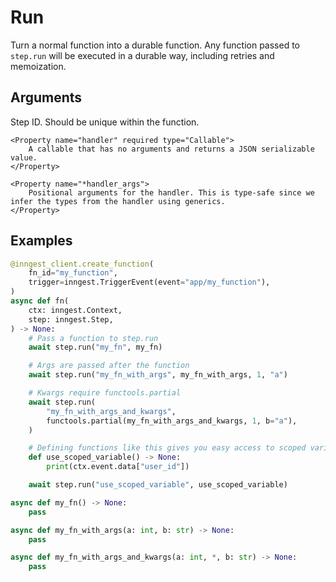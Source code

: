
# Run

Turn a normal function into a durable function. Any function passed to `step.run` will be executed in a durable way, including retries and memoization.


## Arguments

<Properties>
    <Property name="step_id" required type="str">
        Step ID. Should be unique within the function.
    </Property>

    <Property name="handler" required type="Callable">
        A callable that has no arguments and returns a JSON serializable value.
    </Property>

    <Property name="*handler_args">
        Positional arguments for the handler. This is type-safe since we infer the types from the handler using generics.
    </Property>
</Properties>

## Examples

```py
@inngest_client.create_function(
    fn_id="my_function",
    trigger=inngest.TriggerEvent(event="app/my_function"),
)
async def fn(
    ctx: inngest.Context,
    step: inngest.Step,
) -> None:
    # Pass a function to step.run
    await step.run("my_fn", my_fn)

    # Args are passed after the function
    await step.run("my_fn_with_args", my_fn_with_args, 1, "a")

    # Kwargs require functools.partial
    await step.run(
        "my_fn_with_args_and_kwargs",
        functools.partial(my_fn_with_args_and_kwargs, 1, b="a"),
    )

    # Defining functions like this gives you easy access to scoped variables
    def use_scoped_variable() -> None:
        print(ctx.event.data["user_id"])

    await step.run("use_scoped_variable", use_scoped_variable)

async def my_fn() -> None:
    pass

async def my_fn_with_args(a: int, b: str) -> None:
    pass

async def my_fn_with_args_and_kwargs(a: int, *, b: str) -> None:
    pass
```
